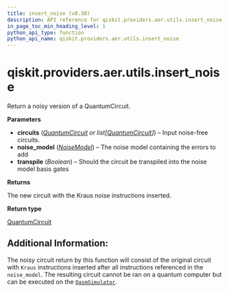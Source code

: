 ```yaml
---
title: insert_noise (v0.30)
description: API reference for qiskit.providers.aer.utils.insert_noise in qiskit v0.30
in_page_toc_min_heading_level: 1
python_api_type: function
python_api_name: qiskit.providers.aer.utils.insert_noise
---
```


<span id="qiskit-providers-aer-utils-insert-noise" />

# qiskit.providers.aer.utils.insert\_noise

<Function id="qiskit.providers.aer.utils.insert_noise" isDedicatedPage={true} github="https://github.com/qiskit/qiskit-aer/tree/stable/0.9/qiskit/providers/aer/utils/noise_model_inserter.py" signature="insert_noise(circuits, noise_model, transpile=False)">
  Return a noisy version of a QuantumCircuit.

  **Parameters**

  *   **circuits** ([*QuantumCircuit*](qiskit.circuit.QuantumCircuit "qiskit.circuit.QuantumCircuit") *or list\[*[*QuantumCircuit*](qiskit.circuit.QuantumCircuit "qiskit.circuit.QuantumCircuit")*]*) – Input noise-free circuits.
  *   **noise\_model** ([*NoiseModel*](qiskit.providers.aer.noise.NoiseModel "qiskit.providers.aer.noise.NoiseModel")) – The noise model containing the errors to add
  *   **transpile** (*Boolean*) – Should the circuit be transpiled into the noise model basis gates

  **Returns**

  The new circuit with the Kraus noise instructions inserted.

  **Return type**

  [QuantumCircuit](qiskit.circuit.QuantumCircuit "qiskit.circuit.QuantumCircuit")

  ## Additional Information:

  The noisy circuit return by this function will consist of the original circuit with `Kraus` instructions inserted after all instructions referenced in the `noise_model`. The resulting circuit cannot be ran on a quantum computer but can be executed on the [`QasmSimulator`](qiskit.providers.aer.QasmSimulator "qiskit.providers.aer.QasmSimulator").
</Function>

